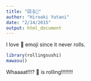 ```yaml
---
title: "回る🍣"
author: "Hiroaki Yutani"
date: "2/14/2015"
output: html_document
---
```


I love 🍣 emoji since it never rolls.

```r
library(rollingsushi)
mawasu()
```

Whaaaat!!!? 🍣 is rolling!!!!!!!!
